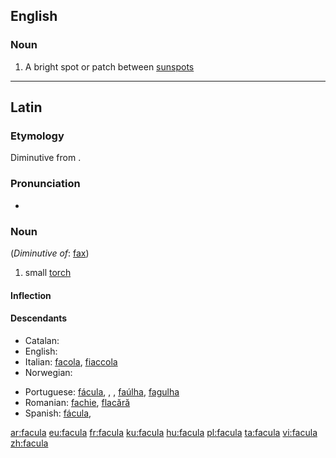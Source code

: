 ==English==

===Noun===
{{wikipedia}}
{{en-noun|faculae}}

# {{label|en|astronomy}} A bright spot or patch between [[sunspot]]s

----

==Latin==

===Etymology===
Diminutive from {{suffix|lang=la|fax|ula|t1=torch}}.

===Pronunciation===
* {{la-pronunc|facula}}

===Noun===
{{la-noun|facula||faculae|f|first}} (''Diminutive of'': [[fax#Latin|fax]])

# small [[torch]]

====Inflection====
{{la-decl-1st|facul}}

====Descendants====
{{top2}}
* Catalan: {{l|ca|falla}}
* English: {{l|en|facula}}
* Italian: [[facola]], [[fiaccola]]
* Norwegian: {{l|no|fakkel}}
{{mid2}}
* Portuguese: [[fácula]], {{l|pt|facha}}, {{l|pt|facho}}, [[faúlha]], [[fagulha]]
* Romanian: [[fachie]], [[flacără]]
* Spanish: [[fácula]], {{l|es|hacha}}
{{bottom}}

[[ar:facula]]
[[eu:facula]]
[[fr:facula]]
[[ku:facula]]
[[hu:facula]]
[[pl:facula]]
[[ta:facula]]
[[vi:facula]]
[[zh:facula]]